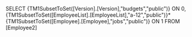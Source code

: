 SELECT {TM1SubsetToSet([Version].[Version],"budgets","public")} ON 0, {TM1SubsetToSet([EmployeeList].[EmployeeList],"a-12","public")}*{TM1SubsetToSet([Employee].[Employee],"jobs","public")} ON 1 FROM [Employee2]